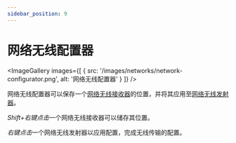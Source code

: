 ```yaml
---
sidebar_position: 9
---
```



# 网络无线配置器

<ImageGallery images={[
  { src: '/images/networks/network-configurator.png', alt: '网络无线配置器' }
]} />

网络无线配置器可以保存一个[网络无线接收器](../network-nodes/network-wireless-receiver)的位置，并将其应用至[网络无线发射器](../network-nodes/network-wireless-transmitter)。

*Shift+右键点击*一个网络无线接收器可以储存其位置。

*右键点击*一个网络无线发射器以应用配置，完成无线传输的配置。
